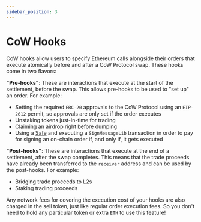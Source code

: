 ```yaml
---
sidebar_position: 3
---
```



# CoW Hooks

CoW hooks allow users to specify Ethereum calls alongside their orders that execute atomically before and after a CoW Protocol swap. These hooks come in two flavors:

**"Pre-hooks"**: These are interactions that execute at the start of the settlement, before the swap. This allows pre-hooks to be used to "set up" an order.
For example:

* Setting the required `ERC-20` approvals to the CoW Protocol using an `EIP-2612` permit, so approvals are only set if the order executes
* Unstaking tokens just-in-time for trading
* Claiming an airdrop right before dumping
* Using a [Safe](https://safe.global/) and executing a `SignMessageLib` transaction in order to pay for signing an on-chain order if, and only if, it gets executed

**"Post-hooks"**: These are interactions that execute at the end of a settlement, after the swap completes. This means that the trade proceeds have already been transferred to the `receiver` address and can be used by the post-hooks. For example:

* Bridging trade proceeds to L2s
* Staking trading proceeds

Any network fees for covering the execution cost of your hooks are also charged in the sell token, just like regular order execution fees.
So you don't need to hold any particular token or extra `ETH` to use this feature!

<HooksGuaranteesWarning />

